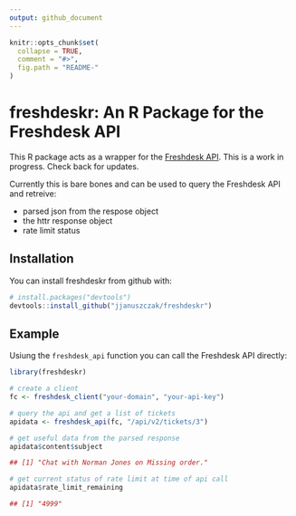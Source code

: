 ```yaml
---
output: github_document
---
```


<!-- README.md is generated from README.Rmd. Please edit that file -->

```r
knitr::opts_chunk$set(
  collapse = TRUE,
  comment = "#>",
  fig.path = "README-"
)
```

# freshdeskr: An R Package for the Freshdesk API

This R package acts as a wrapper for the [Freshdesk API](https://developers.freshdesk.com/api/). This is a work in progress. Check back for updates.

Currently this is bare bones and can be used to query the Freshdesk API and retreive:

* parsed json from the respose object
* the httr response object
* rate limit status

## Installation

You can install freshdeskr from github with:

```r
# install.packages("devtools")
devtools::install_github("jjanuszczak/freshdeskr")
```

## Example

Usiung the `freshdesk_api` function you can call the Freshdesk API directly:

```r
library(freshdeskr)

# create a client
fc <- freshdesk_client("your-domain", "your-api-key")

# query the api and get a list of tickets
apidata <- freshdesk_api(fc, "/api/v2/tickets/3")

# get useful data from the parsed response
apidata$content$subject

## [1] "Chat with Norman Jones on Missing order."

# get current status of rate limit at time of api call
apidata$rate_limit_remaining

## [1] "4999"
```
